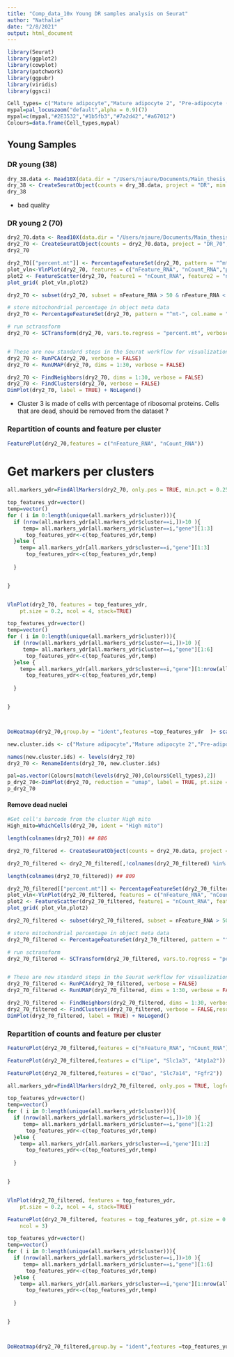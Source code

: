 ```yaml
---
title: "Comp_data_10x Young DR samples analysis on Seurat"
author: "Nathalie"
date: "2/8/2021"
output: html_document
---
```





```r
library(Seurat)
library(ggplot2)
library(cowplot)
library(patchwork)
library(ggpubr)
library(viridis)
library(ggsci)
```

```r
Cell_types= c("Mature adipocyte","Mature adipocyte 2", "Pre-adipocyte (Tshz2)", "Myeloid precursors", "Stem cells", "Pre-adipocyte (Pdea5)", "Endothelial cells", "Muscle cells", "?", "High Mito", "High Dao")
mypal=pal_locuszoom("default",alpha = 0.9)(7)
mypal=c(mypal,"#2E3532","#1b5fb3","#7a2d42","#a67012")
Colours=data.frame(Cell_types,mypal)

```


## Young Samples

### DR young (38)

```r
dry_38.data <- Read10X(data.dir = "/Users/njaure/Documents/Main_thesis_project/10X_full_experiment_10.20/comp_data_10.20/38_dry/Solo.out/GeneFull/raw/")
dry_38 <- CreateSeuratObject(counts = dry_38.data, project = "DR", min.cells = 20, min.features = 80)
dry_38
```

* bad quality

### DR young 2 (70)

```r
dry2_70.data <- Read10X(data.dir = "/Users/njaure/Documents/Main_thesis_project/10X_full_experiment_10.20/comp_data_10.20/70_dry2/Solo.out/GeneFull/raw/")
dry2_70 <- CreateSeuratObject(counts = dry2_70.data, project = "DR_70", min.cells = 20, min.features = 80)
dry2_70
```


```r
dry2_70[["percent.mt"]] <- PercentageFeatureSet(dry2_70, pattern = "^mt-")
plot_vln<-VlnPlot(dry2_70, features = c("nFeature_RNA", "nCount_RNA","percent.mt"), ncol = 3)
plot2 <- FeatureScatter(dry2_70, feature1 = "nCount_RNA", feature2 = "nFeature_RNA")
plot_grid( plot_vln,plot2)
```

```r
dry2_70 <- subset(dry2_70, subset = nFeature_RNA > 50 & nFeature_RNA < 200 & nCount_RNA < 1000 & percent.mt < 2)

# store mitochondrial percentage in object meta data
dry2_70 <- PercentageFeatureSet(dry2_70, pattern = "^mt-", col.name = "percent.mt")

# run sctransform
dry2_70 <- SCTransform(dry2_70, vars.to.regress = "percent.mt", verbose = FALSE)


# These are now standard steps in the Seurat workflow for visualization and clustering
dry2_70 <- RunPCA(dry2_70, verbose = FALSE)
dry2_70 <- RunUMAP(dry2_70, dims = 1:30, verbose = FALSE)

dry2_70 <- FindNeighbors(dry2_70, dims = 1:30, verbose = FALSE)
dry2_70 <- FindClusters(dry2_70, verbose = FALSE)
DimPlot(dry2_70, label = TRUE) + NoLegend()
```

* Cluster 3 is made of cells with percentage of ribosomal proteins. Cells that are dead, should be removed from the dataset ? 

### Repartition of counts and feature per cluster 

```r
FeaturePlot(dry2_70,features = c("nFeature_RNA", "nCount_RNA"))
```



# Get markers per clusters

```r

all.markers_ydr=FindAllMarkers(dry2_70, only.pos = TRUE, min.pct = 0.25, logfc.threshold = 0.25,min.cells.feature = 50)

top_features_ydr=vector()
temp=vector()
for ( i in 0:length(unique(all.markers_ydr$cluster))){
  if (nrow(all.markers_ydr[all.markers_ydr$cluster==i,])>10 ){
     temp= all.markers_ydr[all.markers_ydr$cluster==i,"gene"][1:3]
      top_features_ydr<-c(top_features_ydr,temp)
  }else {
    temp= all.markers_ydr[all.markers_ydr$cluster==i,"gene"][1:3]
      top_features_ydr<-c(top_features_ydr,temp)
    
  }


}


VlnPlot(dry2_70, features = top_features_ydr, 
    pt.size = 0.2, ncol = 4, stack=TRUE)

```

```r

top_features_ydr=vector()
temp=vector()
for ( i in 0:length(unique(all.markers_ydr$cluster))){
  if (nrow(all.markers_ydr[all.markers_ydr$cluster==i,])>10 ){
     temp= all.markers_ydr[all.markers_ydr$cluster==i,"gene"][1:6]
      top_features_ydr<-c(top_features_ydr,temp)
  }else {
    temp= all.markers_ydr[all.markers_ydr$cluster==i,"gene"][1:nrow(all.markers_ydr[all.markers_ydr$cluster==i,])]
      top_features_ydr<-c(top_features_ydr,temp)
    
  }


}



DoHeatmap(dry2_70,group.by = "ident",features =top_features_ydr  )+ scale_fill_viridis()

```


```r
new.cluster.ids <- c("Mature adipocyte","Mature adipocyte 2","Pre-adipocyte (Tshz2)","High mito","High Dao" ,"Pre-adipocyte (Pdea5)","?")

names(new.cluster.ids) <- levels(dry2_70)
dry2_70 <- RenameIdents(dry2_70, new.cluster.ids)

pal=as.vector(Colours[match(levels(dry2_70),Colours$Cell_types),2])
p_dry2_70<-DimPlot(dry2_70, reduction = "umap", label = TRUE, pt.size = 0.5,cols=pal ) + NoLegend()
p_dry2_70

```


#### Remove dead nuclei

```r
#Get cell's barcode from the cluster High mito
High_mito=WhichCells(dry2_70, ident = "High mito")

length(colnames(dry2_70)) ## 886

dry2_70_filtered <- CreateSeuratObject(counts = dry2_70.data, project = "DR_70", min.cells = 20, min.features = 80)

dry2_70_filtered <- dry2_70_filtered[,!colnames(dry2_70_filtered) %in% High_mito]

length(colnames(dry2_70_filtered)) ## 809


```


```r
dry2_70_filtered[["percent.mt"]] <- PercentageFeatureSet(dry2_70_filtered, pattern = "^mt-")
plot_vln<-VlnPlot(dry2_70_filtered, features = c("nFeature_RNA", "nCount_RNA","percent.mt"), ncol = 3)
plot2 <- FeatureScatter(dry2_70_filtered, feature1 = "nCount_RNA", feature2 = "nFeature_RNA")
plot_grid( plot_vln,plot2)
```

```r
dry2_70_filtered <- subset(dry2_70_filtered, subset = nFeature_RNA > 50 & nFeature_RNA < 250 & nCount_RNA < 1000 & percent.mt < 1)

# store mitochondrial percentage in object meta data
dry2_70_filtered <- PercentageFeatureSet(dry2_70_filtered, pattern = "^mt-", col.name = "percent.mt")

# run sctransform
dry2_70_filtered <- SCTransform(dry2_70_filtered, vars.to.regress = "percent.mt", verbose = FALSE)


# These are now standard steps in the Seurat workflow for visualization and clustering
dry2_70_filtered <- RunPCA(dry2_70_filtered, verbose = FALSE)
dry2_70_filtered <- RunUMAP(dry2_70_filtered, dims = 1:30, verbose = FALSE)

dry2_70_filtered <- FindNeighbors(dry2_70_filtered, dims = 1:30, verbose = FALSE)
dry2_70_filtered <- FindClusters(dry2_70_filtered, verbose = FALSE,resolution = 0.8)
DimPlot(dry2_70_filtered, label = TRUE) + NoLegend()
```
### Repartition of counts and feature per cluster 

```r
FeaturePlot(dry2_70_filtered,features = c("nFeature_RNA", "nCount_RNA"))
```

```r
FeaturePlot(dry2_70_filtered,features = c("Lipe", "Slc1a3", "Atp1a2"))
```

```r
FeaturePlot(dry2_70_filtered,features = c("Dao", "Slc7a14", "Fgfr2"))
```


```r

all.markers_ydr=FindAllMarkers(dry2_70_filtered, only.pos = TRUE, logfc.threshold = 0.1,min.cells.feature = 30)

top_features_ydr=vector()
temp=vector()
for ( i in 0:length(unique(all.markers_ydr$cluster))){
  if (nrow(all.markers_ydr[all.markers_ydr$cluster==i,])>10 ){
     temp= all.markers_ydr[all.markers_ydr$cluster==i,"gene"][1:2]
      top_features_ydr<-c(top_features_ydr,temp)
  }else {
    temp= all.markers_ydr[all.markers_ydr$cluster==i,"gene"][1:2]
      top_features_ydr<-c(top_features_ydr,temp)
    
  }


}


VlnPlot(dry2_70_filtered, features = top_features_ydr, 
    pt.size = 0.2, ncol = 4, stack=TRUE)

```

```r
FeaturePlot(dry2_70_filtered, features = top_features_ydr, pt.size = 0.2, 
    ncol = 3)
```


```r

top_features_ydr=vector()
temp=vector()
for ( i in 0:length(unique(all.markers_ydr$cluster))){
  if (nrow(all.markers_ydr[all.markers_ydr$cluster==i,])>10 ){
     temp= all.markers_ydr[all.markers_ydr$cluster==i,"gene"][1:6]
      top_features_ydr<-c(top_features_ydr,temp)
  }else {
    temp= all.markers_ydr[all.markers_ydr$cluster==i,"gene"][1:nrow(all.markers_ydr[all.markers_ydr$cluster==i,])]
      top_features_ydr<-c(top_features_ydr,temp)
    
  }


}



DoHeatmap(dry2_70_filtered,group.by = "ident",features =top_features_ydr  )+ scale_fill_viridis()

```



